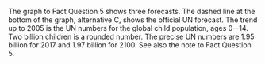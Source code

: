 
The graph to Fact Question 5 shows three forecasts. The dashed line at the bottom of the graph, alternative C, shows the official UN forecast. The trend up to 2005 is the UN numbers for the global child population, ages 0--14. Two billion children is a rounded number. The precise UN numbers are 1.95 billion for 2017 and 1.97 billion for 2100. See also the note to Fact Question 5.